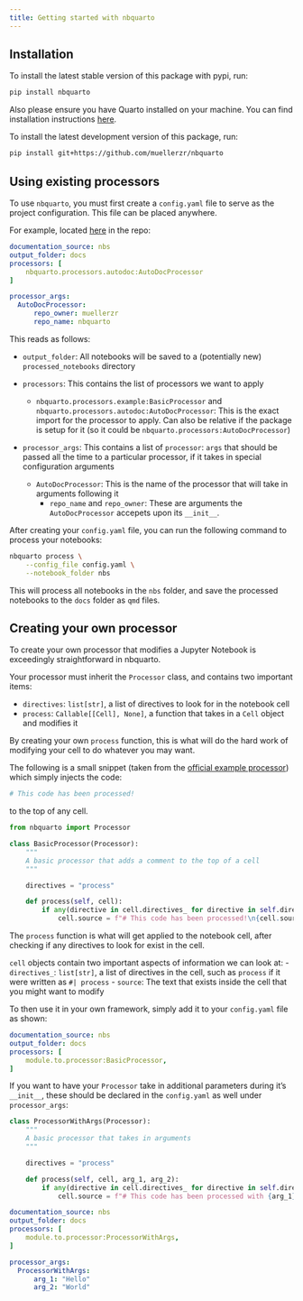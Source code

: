 ```yaml
---
title: Getting started with nbquarto
---
```


## Installation

To install the latest stable version of this package with pypi, run:

```bash
pip install nbquarto
```

Also please ensure you have Quarto installed on your machine. You can find installation 
instructions [here](https://quarto.org/docs/get-started/).

To install the latest development version of this package, run:

```bash
pip install git+https://github.com/muellerzr/nbquarto
```

## Using existing processors

To use `nbquarto`, you must first create a `config.yaml` file to serve as the 
project configuration. This file can be placed anywhere.

For example, located [here](https://github.com/muellerzr/nbquarto/blob/main/config.yaml) in the repo:

```yaml
documentation_source: nbs
output_folder: docs
processors: [
    nbquarto.processors.autodoc:AutoDocProcessor
]

processor_args:
  AutoDocProcessor: 
      repo_owner: muellerzr
      repo_name: nbquarto
```
This reads as follows:

- `output_folder`: All notebooks will be saved to a (potentially new) `processed_notebooks` directory

- `processors`: This contains the list of processors we want to apply
  
  - `nbquarto.processors.example:BasicProcessor` and `nbquarto.processors.autodoc:AutoDocProcessor`: This is the exact import for the processor to apply. Can also be relative if the package is setup for it (so it could be `nbquarto.processors:AutoDocProcessor`)
- `processor_args`: This contains a list of `processor`: `args` that should be passed all the time to a particular processor, if it takes in special configuration arguments
  - `AutoDocProcessor`: This is the name of the processor that will take in arguments following it
    - `repo_name` and `repo_owner`: These are arguments the `AutoDocProcessor` accepets upon its `__init__`.

After creating your `config.yaml` file, you can run the following command to process your notebooks:

```bash
nbquarto process \
    --config_file config.yaml \
    --notebook_folder nbs 
```

This will process all notebooks in the `nbs` folder, and save the processed notebooks to the `docs` folder as `qmd` files.

## Creating your own processor

To create your own processor that modifies a Jupyter Notebook is exceedingly straightforward in nbquarto.

Your processor must inherit the `Processor` class, and contains two important items:

- `directives`: `list[str]`, a list of directives to look for in the notebook cell
- `process`: `Callable[[Cell], None]`, a function that takes in a `Cell` object and modifies it

By creating your own `process` function, this is what will do the hard work of modifying your cell to do 
whatever you may want. 

The following is a small snippet (taken from the [official example processor](src/nbquarto/processors/example.py)) which simply injects the code:

```python
# This code has been processed!
```
to the top of any cell.

```python
from nbquarto import Processor

class BasicProcessor(Processor):
    """
    A basic processor that adds a comment to the top of a cell
    """

    directives = "process"

    def process(self, cell):
        if any(directive in cell.directives_ for directive in self.directives):
            cell.source = f"# This code has been processed!\n{cell.source}"
```

The `process` function is what will get applied to the notebook cell, after checking if any directives to look for exist in the cell. 

`cell` objects contain two important aspects of information we can look at:
- `directives_`: `list[str]`, a list of directives in the cell, such as `process` if it were written as `#| process`
- `source`: The text that exists inside the cell that you might want to modify

To then use it in your own framework, simply add it to your `config.yaml` file as shown:

```yaml
documentation_source: nbs
output_folder: docs
processors: [
    module.to.processor:BasicProcessor,
]
```

If you want to have your `Processor` take in additional parameters during it's `__init__`, these should be declared in the `config.yaml` as well
under `processor_args`:

```python
class ProcessorWithArgs(Processor):
    """
    A basic processor that takes in arguments
    """

    directives = "process"

    def process(self, cell, arg_1, arg_2):
        if any(directive in cell.directives_ for directive in self.directives):
            cell.source = f"# This code has been processed with {arg_1}, {arg_2}!\n{cell.source}"
```

```yaml
documentation_source: nbs
output_folder: docs
processors: [
    module.to.processor:ProcessorWithArgs,
]

processor_args:
  ProcessorWithArgs: 
      arg_1: "Hello"
      arg_2: "World"
```